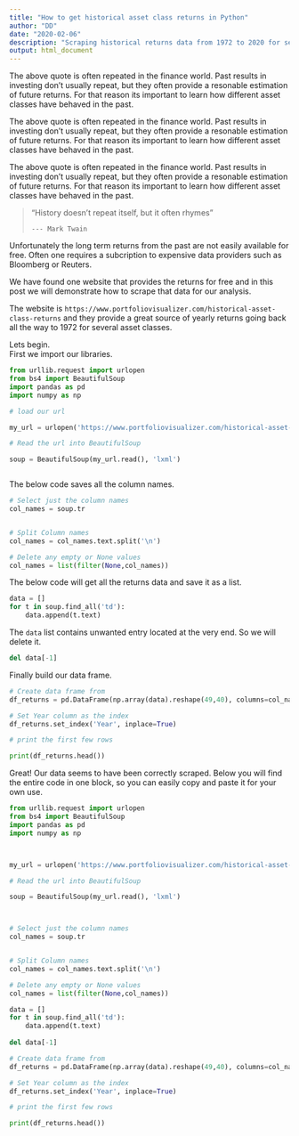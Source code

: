```yaml
---
title: "How to get historical asset class returns in Python"
author: "DD"
date: "2020-02-06"
description: "Scraping historical returns data from 1972 to 2020 for several asset classes."
output: html_document
---
```


The above quote is often repeated in the finance world. Past results in investing don't usually repeat, but they often provide a resonable estimation of future returns. For that reason its important to learn how different asset classes have behaved in the past. 

The above quote is often repeated in the finance world. Past results in investing don't usually repeat, but they often provide a resonable estimation of future returns. For that reason its important to learn how different asset classes have behaved in the past. 

The above quote is often repeated in the finance world. Past results in investing don't usually repeat, but they often provide a resonable estimation of future returns. For that reason its important to learn how different asset classes have behaved in the past. 

> "History doesn't repeat itself,
>  but it often rhymes"
>
> `--- Mark Twain`

Unfortunately the long term returns from the past are not easily available for free. Often one requires a subcription to expensive data providers such as Bloomberg or Reuters. 

We have found one website that provides the returns for free and in this post we will demonstrate how to scrape that data for our analysis.

The website is `https://www.portfoliovisualizer.com/historical-asset-class-returns` and they provide a great source of yearly returns going back all the way to 1972 for several asset classes.

Lets begin.<br>
First we import our libraries.

```python

from urllib.request import urlopen
from bs4 import BeautifulSoup
import pandas as pd
import numpy as np

```

```python
# load our url

my_url = urlopen('https://www.portfoliovisualizer.com/historical-asset-class-returns')

# Read the url into BeautifulSoup

soup = BeautifulSoup(my_url.read(), 'lxml')



```

The below code saves all the column names.

```python

# Select just the column names
col_names = soup.tr


# Split Column names
col_names = col_names.text.split('\n')

# Delete any empty or None values
col_names = list(filter(None,col_names))


```

The below code will get all the returns data and save it as a list.

```python

data = []
for t in soup.find_all('td'):
    data.append(t.text)

```

The `data` list contains unwanted entry located at the very end. So we will delete it.

```python

del data[-1]


```

Finally build our data frame.

```python

# Create data frame from 
df_returns = pd.DataFrame(np.array(data).reshape(49,40), columns=col_names)

# Set Year column as the index
df_returns.set_index('Year', inplace=True)

# print the first few rows

print(df_returns.head())

```

Great! Our data seems to have been correctly scraped. Below you will find the entire code in one block, so you can easily copy and paste it for your own use.

```python


from urllib.request import urlopen
from bs4 import BeautifulSoup
import pandas as pd
import numpy as np



my_url = urlopen('https://www.portfoliovisualizer.com/historical-asset-class-returns')

# Read the url into BeautifulSoup

soup = BeautifulSoup(my_url.read(), 'lxml')



# Select just the column names
col_names = soup.tr


# Split Column names
col_names = col_names.text.split('\n')

# Delete any empty or None values
col_names = list(filter(None,col_names))

data = []
for t in soup.find_all('td'):
    data.append(t.text)
    
del data[-1]

# Create data frame from 
df_returns = pd.DataFrame(np.array(data).reshape(49,40), columns=col_names)

# Set Year column as the index
df_returns.set_index('Year', inplace=True)

# print the first few rows

print(df_returns.head())

```

